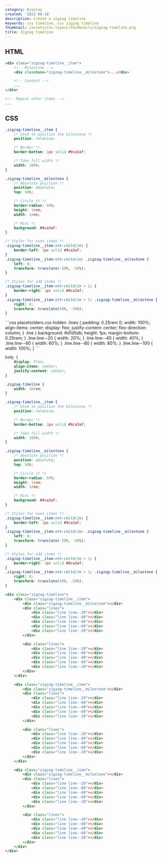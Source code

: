 ```yaml
---
category: Display
created: '2021-04-18'
description: Create a zigzag timeline
keywords: css timeline, css zigzag timeline
thumbnail: /assets/css-layout/thumbnails/zigzag-timeline.png
title: Zigzag timeline
---
```


## HTML

```html
<div class="zigzag-timeline__item">
    <!-- Milestone -->
    <div className="zigzag-timeline__milestone">...</div>

    <!-- Content -->
    ...
</div>

<!-- Repeat other items -->
...
```

## CSS

```css
.zigzag-timeline__item {
    /* Used to position the milestone */
    position: relative;

    /* Border */
    border-bottom: 1px solid #9ca3af;

    /* Take full width */
    width: 100%;
}

.zigzag-timeline__milestone {
    /* Absolute position */
    position: absolute;
    top: 50%;

    /* Circle it */
    border-radius: 50%;
    height: 1rem;
    width: 1rem;

    /* Misc */
    background: #9ca3af;
}

/* Styles for even items */
.zigzag-timeline__item:nth-child(2n) {
    border-left: 1px solid #9ca3af;
}
.zigzag-timeline__item:nth-child(2n) .zigzag-timeline__milestone {
    left: 0;
    transform: translate(-50%, -50%);
}

/* Styles for odd items */
.zigzag-timeline__item:nth-child(2n + 1) {
    border-right: 1px solid #9ca3af;
}
.zigzag-timeline__item:nth-child(2n + 1) .zigzag-timeline__milestone {
    right: 0;
    transform: translate(50%, -50%);
}
```

<Playground>
```css placeholders.css hidden
.lines {
    padding: 0.25rem 0;
    width: 100%;
    align-items: center;
    display: flex;
    justify-content: center;
    flex-direction: column;
}
.line {
    background: #d1d5db;
    height: 1px;
    margin-bottom: 0.25rem;
}
.line.line--20 {
    width: 20%;
}
.line.line--40 {
    width: 40%;
}
.line.line--60 {
    width: 60%;
}
.line.line--80 {
    width: 80%;
}
.line.line--100 {
    width: 100%;
}
```

```css styles.css hidden
body {
    display: flex;
    align-items: center;
    justify-content: center;
}

.zigzag-timeline {
    width: 16rem;
}

.zigzag-timeline__item {
    /* Used to position the milestone */
    position: relative;

    /* Border */
    border-bottom: 1px solid #9ca3af;

    /* Take full width */
    width: 100%;
}

.zigzag-timeline__milestone {
    /* Absolute position */
    position: absolute;
    top: 50%;

    /* Circle it */
    border-radius: 50%;
    height: 1rem;
    width: 1rem;

    /* Misc */
    background: #9ca3af;
}

/* Styles for even items */
.zigzag-timeline__item:nth-child(2n) {
    border-left: 1px solid #9ca3af;
}
.zigzag-timeline__item:nth-child(2n) .zigzag-timeline__milestone {
    left: 0;
    transform: translate(-50%, -50%);
}

/* Styles for odd items */
.zigzag-timeline__item:nth-child(2n + 1) {
    border-right: 1px solid #9ca3af;
}
.zigzag-timeline__item:nth-child(2n + 1) .zigzag-timeline__milestone {
    right: 0;
    transform: translate(50%, -50%);
}
```

```html index.html hidden
<div class="zigzag-timeline">
    <div class="zigzag-timeline__item">
        <div class="zigzag-timeline__milestone"></div>
        <div class="lines">
            <div class="line line--20"></div>
            <div class="line line--80"></div>
            <div class="line line--40"></div>
            <div class="line line--60"></div>
            <div class="line line--20"></div>
        </div>

        <div class="lines">
            <div class="line line--20"></div>
            <div class="line line--80"></div>
            <div class="line line--40"></div>
            <div class="line line--60"></div>
            <div class="line line--20"></div>
        </div>
    </div>

    <div class="zigzag-timeline__item">
        <div class="zigzag-timeline__milestone"></div>
        <div class="lines">
            <div class="line line--20"></div>
            <div class="line line--80"></div>
            <div class="line line--40"></div>
            <div class="line line--60"></div>
            <div class="line line--20"></div>
        </div>

        <div class="lines">
            <div class="line line--20"></div>
            <div class="line line--80"></div>
            <div class="line line--40"></div>
            <div class="line line--60"></div>
            <div class="line line--20"></div>
        </div>
    </div>

    <div class="zigzag-timeline__item">
        <div class="zigzag-timeline__milestone"></div>
        <div class="lines">
            <div class="line line--20"></div>
            <div class="line line--80"></div>
            <div class="line line--40"></div>
            <div class="line line--60"></div>
            <div class="line line--20"></div>
        </div>

        <div class="lines">
            <div class="line line--20"></div>
            <div class="line line--80"></div>
            <div class="line line--40"></div>
            <div class="line line--60"></div>
            <div class="line line--20"></div>
        </div>
    </div>
</div>
```
</Playground>
